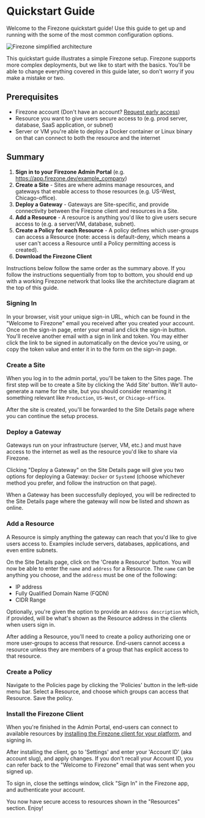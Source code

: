 
# Quickstart Guide

Welcome to the Firezone quickstart guide! Use this guide to get up and running
with the some of the most common configuration options.

<Image
  src="/images/firezone-v1-architecture-simple.png"
  alt="Firezone simplified architecture"
  width={900}
  height={50}
  className="mx-auto shadow rounded"
/>

This quickstart guide illustrates a simple Firezone setup. Firezone supports
more complex deployments, but we like to start with the basics. You'll be able
to change everything covered in this guide later, so don't worry if you make a
mistake or two.

## Prerequisites

- Firezone account (Don't have an account?
  [Request early access](/product/early-access))
- Resource you want to give users secure access to (e.g. prod server, database,
  SaaS application, or subnet)
- Server or VM you're able to deploy a Docker container or Linux binary on that
  can connect to both the resource and the internet

## Summary

1. **Sign in to your Firezone Admin Portal** (e.g.
   https://app.firezone.dev/example_company)
1. **Create a Site** - Sites are where admins manage resources, and gateways
   that enable access to those resources (e.g. US-West, Chicago-office).
1. **Deploy a Gateway** - Gateways are Site-specific, and provide connectivity
   between the Firezone client and resources in a Site.
1. **Add a Resource** - A resource is anything you'd like to give users secure
   access to (e.g. a server/VM, database, subnet).
1. **Create a Policy for each Resource** - A policy defines which user-groups
   can access a Resource (note: access is default-deny, which means a user can't
   access a Resource until a Policy permitting access is created).
1. **Download the Firezone Client**

Instructions below follow the same order as the summary above. If you follow the
instructions sequentially from top to bottom, you should end up with a working
Firezone network that looks like the architecture diagram at the top of this
guide.

### Signing In

In your browser, visit your unique sign-in URL, which can be found in the
"Welcome to Firezone" email you received after you created your account. Once on
the sign-in page, enter your email and click the sign-in button. You'll receive
another email with a sign in link and token. You may either click the link to be
signed in automatically on the device you're using, or copy the token value and
enter it in to the form on the sign-in page.

### Create a Site

When you log in to the admin portal, you'll be taken to the Sites page. The
first step will be to create a Site by clicking the 'Add Site' button. We'll
auto-generate a name for the site, but you should consider renaming it something
relevant like `Production`, `US-West`, or `Chicago-office`.

After the site is created, you'll be forwarded to the Site Details page where
you can continue the setup process.

### Deploy a Gateway

Gateways run on your infrastructure (server, VM, etc.) and must have access to
the internet as well as the resource you'd like to share via Firezone.

Clicking "Deploy a Gateway" on the Site Details page will give you two options
for deploying a Gateway: `Docker` or `Systemd` (choose whichever method you
prefer, and follow the instruction on that page).

When a Gateway has been successfully deployed, you will be redirected to the
Site Details page where the gateway will now be listed and shown as online.

### Add a Resource

A Resource is simply anything the gateway can reach that you'd like to give
users access to. Examples include servers, databases, applications, and even
entire subnets.

On the Site Details page, click on the 'Create a Resource' button. You will now
be able to enter the `name` and `address` for a Resource. The `name` can be
anything you choose, and the `address` must be one of the following:

- IP address
- Fully Qualified Domain Name (FQDN)
- CIDR Range

Optionally, you're given the option to provide an `Address description` which,
if provided, will be what's shown as the Resource address in the clients when
users sign in.

After adding a Resource, you'll need to create a policy authorizing one or more
user-groups to access that resource. End-users cannot access a resource unless
they are members of a group that has explicit access to that resource.

### Create a Policy

Navigate to the Policies page by clicking the 'Policies' button in the left-side
menu bar. Select a Resource, and choose which groups can access that Resource.
Save the policy.

### Install the Firezone Client

When you're finished in the Admin Portal, end-users can connect to available
resources by
[installing the Firezone client for your platform](/kb/deploy/clients), and
signing in.

After installing the client, go to 'Settings' and enter your 'Account ID' (aka
account slug), and apply changes. If you don't recall your Account ID, you can
refer back to the "Welcome to Firezone" email that was sent when you signed up.

To sign in, close the settings window, click "Sign In" in the Firezone app, and
authenticate your account.

You now have secure access to resources shown in the "Resources" section. Enjoy!
